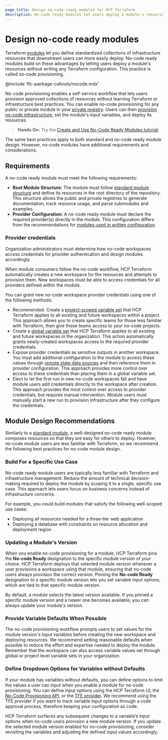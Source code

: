 ```yaml
---
page_title: Design no-code ready modules for HCP Terraform
description: No-code ready modules let users deploy a module's resources without writing configuration. Learn how to prepare modules for no-code provisioning.
---
```


# Design no-code ready modules

Terraform [modules](/terraform/language/modules) let you define standardized collections of infrastructure resources that downstream users can more easily deploy. No-code ready modules build on these advantages by letting users deploy a module's resources without writing any Terraform configuration. This practice is called no-code provisioning.

<!-- BEGIN: TFC:only name:pnp-callout -->
@include 'tfc-package-callouts/nocode.mdx'
<!-- END: TFC:only name:pnp-callout -->

No-code provisioning enables a self-service workflow that lets users provision approved collections of resources without learning Terraform or infrastructure best practices. You can enable no-code provisioning for any public or private module in your [private registry](/terraform/cloud-docs/registry). Users can then [provision no-code infrastructure](/terraform/cloud-docs/workspaces/no-code-provisioning/provisioning), set the module's input variables, and deploy its resources.

> **Hands On:** Try the [Create and Use No-Code Ready Modules tutorial](/terraform/tutorials/cloud/no-code-provisioning).

The same best practices apply to both standard and no-code ready module design. However, no-code modules have additional requirements and considerations.

## Requirements

A no-code ready module must meet the following requirements:
- **Root Module Structure:** The module must follow [standard module structure](/terraform/language/modules/develop/structure) and define its resources in the root directory of the repository. This structure allows the public and private registries to generate documentation, track resource usage, and parse submodules and examples.
- **Provider Configuration:** A no-code ready module must declare the required provider(s) directly in the module. This configuration differs from the recommendations for [modules used in written configuration](/terraform/language/modules/develop/providers#legacy-shared-modules-with-provider-configurations).

### Provider credentials

Organization administrators must determine how no-code workspaces access credentials for provider authentication and design modules accordingly.

When module consumers follow the no-code workflow, HCP Terraform automatically creates a new workspace for the resources and attempts to provision them. New workspaces must be able to access credentials for all providers defined within the module.

You can grant new no-code workspace provider credentials using one of the following methods:

- Recommended: Create a [project-scoped variable set](/terraform/cloud-docs/variables/managing-variables#variable-sets) that HCP Terraform applies to all existing and future workspaces within a project. This approach allows you to create specific teams for those less familiar with Terraform, then give those teams access to your no-code projects.
- Create a [global variable set](/terraform/cloud-docs/variables/managing-variables#variable-sets) that HCP Terraform applies to all existing and future workspaces in the organization. This action automatically grants newly-created workspaces access to the required provider credentials.
- Expose provider credentials as sensitive outputs in another workspace. You must add additional configuration to the module to access these values through [remote state data sources](/terraform/language/state/remote-state-data) and then reference them in provider configuration. This approach provides more control over access to these credentials than placing them in a global variable set.
- Elect to let the first run in new no-code workspaces fail and have module users add credentials directly to the workspace after creation. This approach provides the most control over access to provider credentials, but requires manual intervention. Module users must manually start a new run to provision infrastructure after they configure the credentials.

## Module Design Recommendations

Similarly to a [standard module](/terraform/language/modules/develop#when-to-write-a-module), a well-designed no-code ready module composes resources so that they are easy for others to deploy. However, no-code module users are less familiar with Terraform, so we recommend the following best practices for no-code module design.

### Build For a Specific Use Case

No-code ready module users are typically less familiar with Terraform and infrastructure management. Reduce the amount of technical decision-making required to deploy the module by scoping it to a single, specific use case. This approach lets users focus on business concerns instead of infrastructure concerns.

For example, you could build modules that satisfy the following well-scoped use cases:
- Deploying all resources needed for a three-tier web application
- Deploying a database with constraints on resource allocation and deployment region

### Updating a Module's Version

When you enable no-code provisioning for a module, HCP Terraform pins the **No-code Ready** designation to the specific module version of your choice. HCP Terraform deploys that selected module version whenever a user provisions a workspace using that module, ensuring that no-code users always provision the correct version. Pinning the **No-code Ready** designation to a specific module version lets you set variable input options, which are tied to that specific module version.

By default, a module selects the latest version available. If you pinned a specific module version and a newer one becomes available, you can always update your module's version.

### Provide Variable Defaults When Possible

The no-code provisioning workflow prompts users to set values for the module version's input variables before creating the new workspace and deploying resources. We recommend setting reasonable defaults when possible to reduce the effort and expertise needed to deploy the module. Remember that the workspace can also access variable values set through global or project level variable sets in your organization.

### Define Dropdown Options for Variables without Defaults

If your module has variables without defaults, you can define options to limit the values a user can input when you enable a module for no-code provisioning. You can define input options using the HCP Terraform UI, the [No-Code Provisioning API](/terraform/cloud-docs/api-docs/no-code-provisioning), or the [TFE provider](https://registry.terraform.io/providers/hashicorp/tfe/latest/docs/resources/no_code_module). We recommend using the TFE provider if you want to track variable input options through a code approval process, therefore keeping your configuration as code.

HCP Terraform surfaces any subsequent changes to a variable’s input options when no-code users provision a new module version. If you update the selected module version enabled for no-code provisioning, consider revisiting the variables and adjusting the defined input values accordingly.
